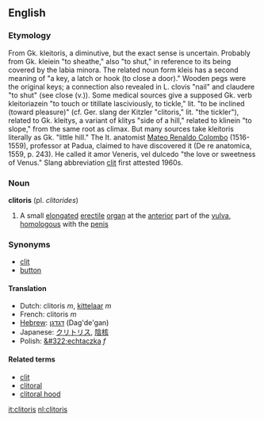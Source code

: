 == English ==
=== Etymology ===

From Gk. kleitoris, a diminutive, but the exact sense is uncertain. Probably from Gk. kleiein "to sheathe," also "to shut," in reference to its being covered by the labia minora. The related noun form kleis has a second meaning of "a key, a latch or hook (to close a door)." Wooden pegs were the original keys; a connection also revealed in L. clovis "nail" and claudere "to shut" (see close (v.)). Some medical sources give a supposed Gk. verb kleitoriazein "to touch or titillate lasciviously, to tickle," lit. "to be inclined (toward pleasure)" (cf. Ger. slang der Kitzler "clitoris," lit. "the tickler"), related to Gk. kleitys, a variant of klitys "side of a hill," related to klinein "to slope," from the same root as climax. But many sources take kleitoris literally as Gk. "little hill." The It. anatomist [[w:Mateo Renaldo Colombo|Mateo Renaldo Colombo]] (1516-1559), professor at Padua, claimed to have discovered it (De re anatomica, 1559, p. 243). He called it amor Veneris, vel dulcedo "the love or sweetness of Venus."  Slang abbreviation [[clit]] first attested 1960s.

===Noun===
'''clitoris''' (pl. ''clitorides'')
{{wikipedia}}
# A small [[elongate]]d [[erectile]] [[organ]] at the [[anterior]] part of the [[vulva]], [[homologous]] with the [[penis]]


===Synonyms===
*[[clit]]
*[[button]]


====Translation====
*Dutch: clitoris ''m'', [[kittelaar]] ''m''
*French: clitoris ''m''
*[[Hebrew]]: [[דגדגן]] (Dag'de'gan)
*Japanese: [[クリトリス]], [[陰核]]
*Polish: [[&#322;echtaczka]] ''f''

====Related terms====
*[[clit]]
*[[clitoral]]
*[[clitoral hood]]

[[it:clitoris]]
[[nl:clitoris]]